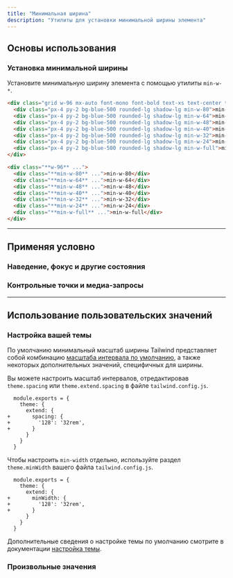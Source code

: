 ```yaml
---
title: "Минимальная ширина"
description: "Утилиты для установки минимальной ширины элемента"
---
```




## Основы использования

### Установка минимальной ширины

Установите минимальную ширину элемента с помощью утилиты `min-w-*`.

```html {{ example: true }}
<div class="grid w-96 mx-auto font-mono font-bold text-xs text-center text-white justify-items-start gap-y-4">
  <div class="px-4 py-2 bg-blue-500 rounded-lg shadow-lg min-w-80">min-w-80</div>
  <div class="px-4 py-2 bg-blue-500 rounded-lg shadow-lg min-w-64">min-w-64</div>
  <div class="px-4 py-2 bg-blue-500 rounded-lg shadow-lg min-w-48">min-w-48</div>
  <div class="px-4 py-2 bg-blue-500 rounded-lg shadow-lg min-w-40">min-w-40</div>
  <div class="px-4 py-2 bg-blue-500 rounded-lg shadow-lg min-w-32">min-w-32</div>
  <div class="px-4 py-2 bg-blue-500 rounded-lg shadow-lg min-w-24">min-w-24</div>
  <div class="px-4 py-2 bg-blue-500 rounded-lg shadow-lg min-w-full">min-w-full</div>
</div>
```

```html
<div class="**w-96** ...">
  <div class="**min-w-80** ...">min-w-80</div>
  <div class="**min-w-64** ...">min-w-64</div>
  <div class="**min-w-48** ...">min-w-48</div>
  <div class="**min-w-40** ...">min-w-40</div>
  <div class="**min-w-32** ...">min-w-32</div>
  <div class="**min-w-24** ...">min-w-24</div>
  <div class="**min-w-full** ...">min-w-full</div>
</div>
```

---

## <Heading ignore>Применяя условно</Heading>

### <Heading ignore>Наведение, фокус и другие состояния</Heading>

<HoverFocusAndOtherStates defaultClass="w-24 min-w-full" featuredClass="min-w-0" />

### <Heading ignore>Контрольные точки и медиа-запросы</Heading>

<BreakpointsAndMediaQueries defaultClass="w-24 min-w-full" featuredClass="min-w-0" />

---

## Использование пользовательских значений

### Настройка вашей темы

По умолчанию минимальный масштаб ширины Tailwind представляет собой комбинацию [масштаба интервала по умолчанию](/docs/customizing-spacing#default-spacing-scale), а также некоторых дополнительных значений, специфичных для ширины.

Вы можете настроить масштаб интервалов, отредактировав `theme.spacing` или `theme.extend.spacing` в файле `tailwind.config.js`.

```diff-js {{ filename: 'tailwind.config.js' }}
  module.exports = {
    theme: {
      extend: {
+       spacing: {
+         '128': '32rem',
+       }
      }
    }
  }
```

Чтобы настроить `min-width` отдельно, используйте раздел `theme.minWidth` вашего файла `tailwind.config.js`.

```diff-js {{ filename: 'tailwind.config.js' }}
  module.exports = {
    theme: {
      extend: {
+       minWidth: {
+         '128': '32rem',
+       }
      }
    }
  }
```

Дополнительные сведения о настройке темы по умолчанию смотрите в документации [настройка темы](/docs/theme#customizing-the-default-theme).

### Произвольные значения

<ArbitraryValues property="min-width" featuredClass="min-w-[220px]" />
